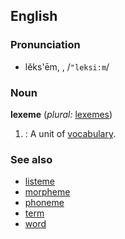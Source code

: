==English==
===Pronunciation===
*lĕks'ēm, {{IPAchar|/ˈleksiːm/}}, /<tt>"leksi:m</tt>/

===Noun===
'''lexeme''' (''plural:'' [[lexemes]])

#{{linguistics}}: A unit of [[vocabulary]].

===See also===
*[[listeme]]
*[[morpheme]]
*[[phoneme]]
*[[term]]
*[[word]]